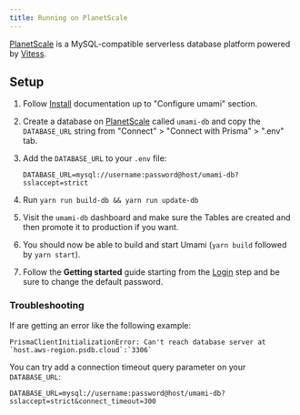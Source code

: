 ```yaml
---
title: Running on PlanetScale
---
```


[PlanetScale](https://planetscale.com/) is a MySQL-compatible serverless database platform powered by [Vitess](https://vitess.io/).

## Setup

1. Follow [Install](https://umami.is/docs/install) documentation up to "Configure umami" section.
2. Create a database on [PlanetScale](https://app.planetscale.com/) called `umami-db` and copy the `DATABASE_URL` string from "Connect" > "Connect with Prisma" > ".env" tab.
3. Add the `DATABASE_URL` to your `.env` file:

   ```dotenv
   DATABASE_URL=mysql://username:password@host/umami-db?sslaccept=strict
   ```

4. Run `yarn run build-db && yarn run update-db`
5. Visit the `umami-db` dashboard and make sure the Tables are created and then promote it to production if you want.
6. You should now be able to build and start Umami (`yarn build` followed by `yarn start`).
7. Follow the **Getting started** guide starting from the [Login](/docs/login) step and be sure to change the default password.

### Troubleshooting

If are getting an error like the following example:

```text
PrismaClientInitializationError: Can't reach database server at `host.aws-region.psdb.cloud`:`3306`
```

You can try add a connection timeout query parameter on your `DATABASE_URL`:

```dotenv
DATABASE_URL=mysql://username:password@host/umami-db?sslaccept=strict&connect_timeout=300
```
